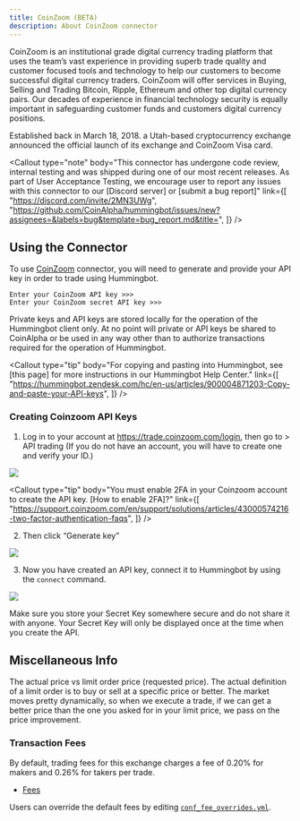```yaml
---
title: CoinZoom (BETA)
description: About CoinZoom connector
---
```



CoinZoom is an institutional grade digital currency trading platform that uses the team’s vast experience in providing superb trade quality and customer focused tools and technology to help our customers to become successful digital currency traders. CoinZoom will offer services in Buying, Selling and Trading Bitcoin, Ripple, Ethereum and other top digital currency pairs. Our decades of experience in financial technology security is equally important in safeguarding customer funds and customers digital currency positions.

Established back in March 18, 2018. a Utah-based cryptocurrency exchange announced the official launch of its exchange and CoinZoom Visa card.

<Callout
  type="note"
  body="This connector has undergone code review, internal testing and was shipped during one of our most recent releases. As part of User Acceptance Testing, we encourage user to report any issues with this connector to our [Discord server] or [submit a bug report]"
  link={[
    "https://discord.com/invite/2MN3UWg",
    "https://github.com/CoinAlpha/hummingbot/issues/new?assignees=&labels=bug&template=bug_report.md&title=",
  ]}
/>

## Using the Connector

To use [CoinZoom](https://www.coinzoom.com) connector, you will need to generate and provide your API key in order to trade using Hummingbot.

```
Enter your CoinZoom API key >>>
Enter your CoinZoom secret API key >>>
```

Private keys and API keys are stored locally for the operation of the Hummingbot client only. At no point will private or API keys be shared to CoinAlpha or be used in any way other than to authorize transactions required for the operation of Hummingbot.

<Callout
  type="tip"
  body="For copying and pasting into Hummingbot, see [this page] for more instructions in our Hummingbot Help Center."
  link={[
    "https://hummingbot.zendesk.com/hc/en-us/articles/900004871203-Copy-and-paste-your-API-keys",
  ]}
/>

### Creating Coinzoom API Keys

1. Log in to your account at https://trade.coinzoom.com/login, then go to > API trading (If you do not have an account, you will have to create one and verify your ID.)

![](/img/coinzoom-api-trading.png)

<Callout
  type="tip"
  body="You must enable 2FA in your Coinzoom account to create the API key. [How to enable 2FA]?"
  link={[
    "https://support.coinzoom.com/en/support/solutions/articles/43000574216-two-factor-authentication-faqs",
  ]}
/>

2. Then click “Generate key”

![](/img/coinzoom-generate-api.png)

3. Now you have created an API key, connect it to Hummingbot by using the `connect` command.

![](/img/coinzoom-api.png)

Make sure you store your Secret Key somewhere secure and do not share it with anyone. Your Secret Key will only be displayed once at the time when you create the API.

<Callout
  type="warning"
  body="If you lose your Secret Key, you can delete the API and create a new one. However, it will be impossible to reuse the same API."
/>

## Miscellaneous Info

The actual price vs limit order price (requested price). The actual definition of a limit order is to buy or sell at a specific price or better. The market moves pretty dynamically, so when we execute a trade, if we can get a better price than the one you asked for in your limit price, we pass on the price improvement.

### Transaction Fees

By default, trading fees for this exchange charges a fee of 0.20% for makers and 0.26% for takers per trade.

- [Fees](https://www.coinzoom.com/fees/)

Users can override the default fees by editing [`conf_fee_overrides.yml`](https://docs.hummingbot.io/operation/adv-command-ref/#fee-override).
